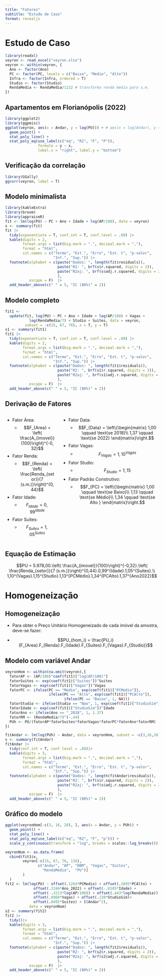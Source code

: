 ```yaml
---
title: "Fatores"
subtitle: "Estudo de Caso"
format: revealjs
---
```


# Estudo de Caso


```r
library(readxl)
veyron <- read_excel("veyron.xlsx")
veyron <- within(veyron, {
  Ano <- factor(Ano)
  PC <- factor(PC, levels = c("Baixo", "Medio", "Alto"))
  Infra <- factor(Infra, ordered = T)
  Studio <- factor(Studio)
  RendaMedia <- RendaMedia/1212 # transforma renda média para s.m.
})
```

## Apartamentos em Florianópolis (2022)

```r
library(ggplot2)
library(ggpmisc)
ggplot(veyron, aes(x = Andar, y = log(PU))) + # aes(x = log(Andar), y = log(PU)))
  geom_point() +
  stat_poly_line() +
  stat_poly_eq(use_label(c("eq", "R2", "F", "P")), 
               formula = y ~ x, 
               label.x = "right", label.y = "bottom")
```

## Verificação da correlação

```r
library(GGally)
ggcorr(veyron, label = T)
```

## Modelo minimalista {.smaller}

```r
library(kableExtra)
library(broom)
library(appraiseR)
fit <- lm(log(PU) ~ PC + Ano + Idade + log(AP/100), data = veyron)
s <- summary(fit)
fit |>
  tidy(exponentiate = T, conf.int = T, conf.level = .80) |>
  kable(digits = 2, 
        format.args = list(big.mark = ".", decimal.mark = ","),
        format = "html", 
        col.names = c("Termo", "Est.", "Erro", "Est. t", "p-valor",           
                      "Inf.", "Sup.")) |>
  footnote(alphabet = c(paste("Dados: ", length(fit$residuals)), 
                        paste("R2: ", brf(s$r.squared, digits = 2)),
                        paste("R2aj: ", brf(s$adj.r.squared, digits = 2))
                        ),
           escape = F)  |>
  add_header_above(c(" " = 5, "IC (80%)" = 2))
```

## Modelo completo {.smaller}

```r
fit1 <-
  update(fit, log(PU) ~ PC + Ano + Idade + log(AP/100) + Vagas +
           log(RendaMedia/7) + Studio + Suites, data = veyron, 
         subset = -c(15, 67, 76), x = T, y = T)
s1 <- summary(fit1)
fit1 |>
  tidy(exponentiate = T, conf.int = T, conf.level = .80) |>
  kable(digits = 2, 
        format.args = list(big.mark = ".", decimal.mark = ","),
        format = "html", 
        col.names = c("Termo", "Est.", "Erro", "Est. t", "p-valor", 
                      "Inf.", "Sup.")) |>
  footnote(alphabet = c(paste("Dados: ", length(fit1$residuals)), 
                        paste("R2: ", brf(s1$r.squared, digits = 2)),
                        paste("R2aj: ", brf(s1$adj.r.squared, digits = 2))
                        ),
           escape = F)  |>
  add_header_above(c(" " = 5, "IC (80%)" = 2))
```

## Derivação de Fatores {.smaller}

::: columns
::: column
-   Fator Área:
    -   $$F_{Area} = \left( \frac{A_{imovel}}{100}\right)^{-0,32}$$
-   Fator Renda:
    -   $$F_{Renda} = \left( \frac{Renda_{setor}}{7 (s.m.)}\right)^{0,44}$$
-   Fator Idade:
    -   $$F_{Idade} = 0,99^{Idade}$$
-   Fator Suites:
    -   $$F_{Suites} = 1,05^{Suites}$$
:::

::: column
-   Fator Data:
    -   $$F_{Data} =  \left\{\begin{matrix}
         1,00 \qquad \text{se 2018}\\
         1,37 \qquad \text{se 2022}
        \end{matrix}\right.$$
-   Fator Vagas:
    -   $$F_{Vagas} = 1,10^{Vagas}$$
-   Fator Studio:
    -   $$F_{Studio} = 1,15$$
-   Fator Padrão Construtivo:
    -   $$F_{PC} =  \left\{\begin{matrix}
         1,00 \qquad \text{se Baixo}\\
         1,13 \qquad \text{se Médio}\\
         1,34 \qquad \text{se Alto }
        \end{matrix}\right.$$
:::
:::

## Equação de Estimação {.smaller}

$$PU = 5.978,00.\left( \frac{A_{imovel}}{100}\right)^{-0,32}.\left( \frac{Renda_{setor}}{7 (s.m.)}\right)^{0,44}.0,99^{Idade}.1,05^{Suites}.\\
1,10^{Vagas}.1,15^{Studio}.1,13^{PCMédio}.1,34^{PCAlto}.1,37^{Ano2022}$$

# Homogeneização

## Homogeneização {.smaller}

-   Para obter o Preço Unitário Homogeneizado de cada imóvel da amostra, deve-se fazer:

-   $$PU_{hom_i} = \frac{PU_i}{F_{Area}.F_{Renda}.F_{Idade}.F_{Suites}.F_{Vagas}.F_{Studio}}$$

## Modelo com variável Andar {.smaller}

```r
veyronHom <- within(na.omit(veyron),{
  fatorAP <- (AP/100)^coef(fit1)["log(AP/100)"]
  fatorSuites <- exp(coef(fit1)["Suites"])^Suites
  fatorVagas <- exp(coef(fit1)["Vagas"])^Vagas
  fatorPC <- ifelse(PC == "Medio", exp(coef(fit1)["PCMedio"]), 
                    ifelse(PC == "Alto", exp(coef(fit1)["PCAlto"]),
                           ifelse(PC == "Baixo", 1, NA)))
  fatorStudio <- ifelse(Studio == "Nao", 1, exp(coef(fit1)["StudioSim"]))
  fatorIdade <- exp(coef(fit1)["StudioSim"])^Idade
  fatorAno <- ifelse(Ano == "_2018", 1, 1.37)
  fatorRM <- (RendaMedia/7)^(-.44)
  PUh <- PU/(fatorAP*fatorSuites*fatorVagas*fatorPC*fatorAno*fatorRM)
})
```

```r
fitAndar <- lm(log(PUh) ~ Andar, data = veyronHom, subset = -c(3,16,28))
s <- summary(fitAndar)
fitAndar |>
  tidy(conf.int = T, conf.level = .80)|>
  kable(digits = 3, 
        format.args = list(big.mark = ".", decimal.mark = ","),
        format = "html",
        col.names = c("Termo", "Est.", "Erro", "Est. t", "p-valor",  
                      "Inf.", "Sup.")) |>
  footnote(alphabet = c(paste("Dados: ", length(fitAndar$residuals)), 
                        paste("R2: ", brf(s$r.squared, digits = 2)),
                        paste("R2aj: ", brf(s$adj.r.squared, digits = 2))
                        ),
           escape = F)  |>
  add_header_above(c(" " = 5, "IC (80%)" = 2))
```

## Gráfico do modelo

```r
ggplot(veyronHom[-c(3, 16, 28), ], aes(x = Andar, y = PUh)) +
  geom_point() +
  stat_poly_line() +
  stat_poly_eq(use_label(c("eq", "R2", "F", "p"))) +
  scale_y_continuous(transform = "log", breaks = scales::log_breaks())
```

```r
veyronNum <- as.data.frame(
  cbind(fit1$x, 
        veyron[-c(15, 67, 76, 116), 
               c("Andar", "AP", "DBM", "Vagas", "Suites", 
                 "RendaMedia",  "PU")]
        )
  )
fit2 <- lm(log(PU) ~ offset(.1264*PCMedio) + offset(.2895*PCAlto) +
             offset(.3184*Ano_2022) + offset(-.0105*Idade) +
             offset(-.3213*log(AP/100)) + offset(.443*log(RendaMedia)) + 
             offset(.0968*Vagas) + offset(.138*StudioSim)+
             offset(.0495*Suites) + I(Andar^2), 
           data = veyronNum)
s2 <- summary(fit2)
fit2 |>
  tidy()|>
  kable(digits = 3, 
        format.args = list(big.mark = ".", decimal.mark = ","),
        format = "html", 
        col.names = c("Termo", "Est.", "Erro", "Est. t", "p-valor", 
                      "Inf.", "Sup.")) |>
  footnote(alphabet = c(paste("Dados: ", length(fit2$residuals)), 
                        paste("R2: ", brf(s2$r.squared, digits = 2)),
                        paste("R2aj: ", brf(s2$adj.r.squared, digits = 2))
                        ),
           escape = F)  |>
  add_header_above(c(" " = 5, "IC (80%)" = 2))
```
